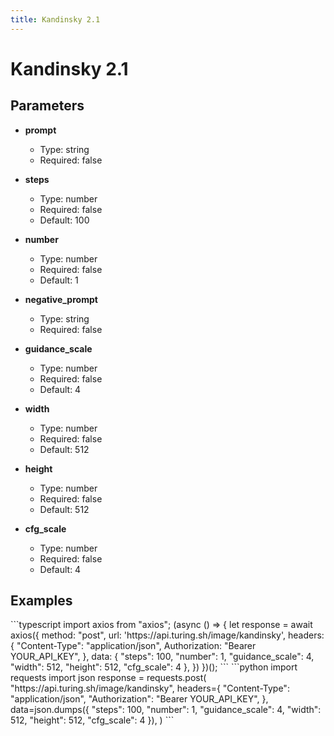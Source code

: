 ```yaml
---
title: Kandinsky 2.1
---
```


# Kandinsky 2.1

## Parameters


- **prompt**
  - Type: string
  - Required: false

- **steps**
  - Type: number
  - Required: false
  - Default: 100

- **number**
  - Type: number
  - Required: false
  - Default: 1

- **negative_prompt**
  - Type: string
  - Required: false

- **guidance_scale**
  - Type: number
  - Required: false
  - Default: 4

- **width**
  - Type: number
  - Required: false
  - Default: 512

- **height**
  - Type: number
  - Required: false
  - Default: 512

- **cfg_scale**
  - Type: number
  - Required: false
  - Default: 4

## Examples

<CodeGroup title="Kandinsky 2.1 example">
  ```typescript
  import axios from "axios";
  (async () => {
    let response = await axios({
      method: "post",
      url: 'https://api.turing.sh/image/kandinsky',
      headers: {
        "Content-Type": "application/json",
        Authorization: "Bearer YOUR_API_KEY",
      },
      data: {
  "steps": 100,
  "number": 1,
  "guidance_scale": 4,
  "width": 512,
  "height": 512,
  "cfg_scale": 4
},
    })
  })();
  ```
  ```python
  import requests
  import json
  response = requests.post(
    "https://api.turing.sh/image/kandinsky",
    headers={
      "Content-Type": "application/json",
      "Authorization": "Bearer YOUR_API_KEY",
    },
    data=json.dumps({
  "steps": 100,
  "number": 1,
  "guidance_scale": 4,
  "width": 512,
  "height": 512,
  "cfg_scale": 4
}),
  )
  ```
</CodeGroup>